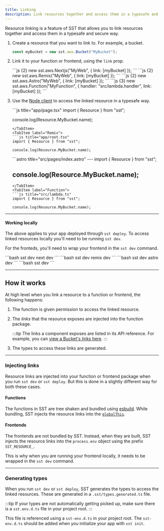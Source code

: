 ```yaml
---
title: Linking
description: Link resources together and access them in a typesafe and secure way.
---
```



Resource linking is a feature of SST that allows you to link resources together and access them in a typesafe and secure way.

1. Create a resource that you want to link to. For example, a bucket.

   ```js {6,11}
   const myBucket = new sst.aws.Bucket("MyBucket");
   ```

2. Link it to your function or frontend, using the `link` prop.

   <Tabs>
     <TabItem label="Next.js">
     ```js {2}
     new sst.aws.Nextjs("MyWeb", {
       link: [myBucket]
     });
     ```
     </TabItem>
     <TabItem label="Remix">
     ```js {2}
     new sst.aws.Remix("MyWeb", {
       link: [myBucket]
     });
     ```
     </TabItem>
     <TabItem label="Astro">
     ```js {2}
     new sst.aws.Astro("MyWeb", {
       link: [myBucket]
     });
     ```
     </TabItem>
     <TabItem label="Function">
     ```js {3}
     new sst.aws.Function("MyFunction", {
       handler: "src/lambda.handler",
       link: [myBucket]
     });
     ```
     </TabItem>
   </Tabs>

3. Use the [Node client](/docs/reference/client/) to access the linked resource in a typesafe way.

   <Tabs>
     <TabItem label="Next.js">
     ```js title="app/page.tsx"
     import { Resource } from "sst";

     console.log(Resource.MyBucket.name);
     ```
     </TabItem>
     <TabItem label="Remix">
     ```js title="app/root.tsx"
     import { Resource } from "sst";

     console.log(Resource.MyBucket.name);
     ```
     </TabItem>
     <TabItem label="Astro">
     ```astro title="src/pages/index.astro"
     ---
     import { Resource } from "sst";

     console.log(Resource.MyBucket.name);
     ---
     ```
     </TabItem>
     <TabItem label="Function">
     ```js title="src/lambda.ts"
     import { Resource } from "sst";

     console.log(Resource.MyBucket.name);
     ```
     </TabItem>
   </Tabs>

---

#### Working locally

The above applies to your app deployed through `sst deploy`. To access linked resources locally you'll need to be running `sst dev`.

For the fronteds, you'll need to wrap your frontend in the `sst dev` command.

<Tabs>
  <TabItem label="Next.js">
  ```bash
  sst dev next dev
  ```
  </TabItem>
  <TabItem label="Remix">
  ```bash
  sst dev remix dev
  ```
  </TabItem>
  <TabItem label="Astro">
  ```bash
  sst dev astro dev
  ```
  </TabItem>
  <TabItem label="Function">
  ```bash
  sst dev
  ```
  </TabItem>
</Tabs>

---

## How it works

At high level when you link a resource to a function or frontend, the following happens:

1. The function is given permission to access the linked resource.

2. The _links_ that the resource exposes are injected into the function package.

   :::tip
   The links a component exposes are listed in its API reference. For example, you can [view a Bucket's links here](/docs/component/aws/bucket/#links).
   :::

3. The types to access these links are generated.

---

### Injecting links

Resource links are injected into your function or frontend package when you run `sst dev` or `sst deploy`. But this is done in a slightly different way for both these cases.

#### Functions

The functions in SST are tree shaken and bundled using [esbuild](https://esbuild.github.io/). While bundling, SST injects the resource links into the [`globalThis`](https://developer.mozilla.org/en-US/docs/Web/JavaScript/Reference/Global_Objects/globalThis).

#### Frontends

The frontends are not bundled by SST. Instead, when they are built, SST injects the resource links into the `process.env` object using the prefix `SST_RESOURCE_`.

This is why when you are running your frontend locally, it needs to be wrapped in the `sst dev` command.

---

### Generating types

When you run `sst dev` or `sst deploy`, SST generates the types to access the linked resources. These are generated in a `.sst/types.generated.ts` file.

:::tip
If your types are not automatically getting picked up, make sure there is a `sst.env.d.ts` file in your project root.
:::

This file is referenced using a `sst-env.d.ts` in your project root. The `sst-env.d.ts` should be added when you initialize your app with `sst init`.

